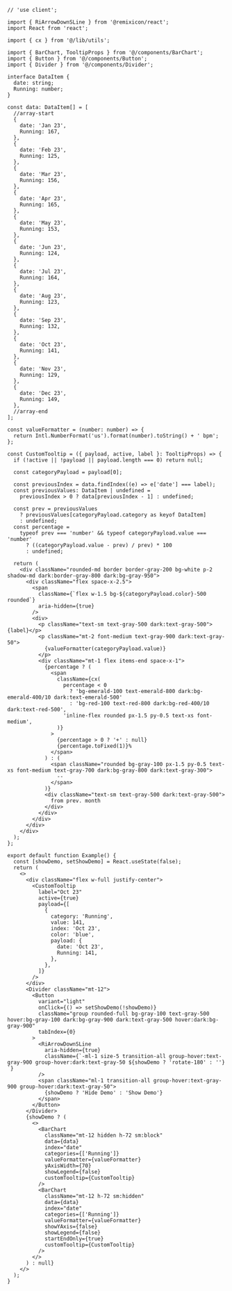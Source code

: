 ````tsx
// 'use client';

import { RiArrowDownSLine } from '@remixicon/react';
import React from 'react';

import { cx } from '@/lib/utils';

import { BarChart, TooltipProps } from '@/components/BarChart';
import { Button } from '@/components/Button';
import { Divider } from '@/components/Divider';

interface DataItem {
  date: string;
  Running: number;
}

const data: DataItem[] = [
  //array-start
  {
    date: 'Jan 23',
    Running: 167,
  },
  {
    date: 'Feb 23',
    Running: 125,
  },
  {
    date: 'Mar 23',
    Running: 156,
  },
  {
    date: 'Apr 23',
    Running: 165,
  },
  {
    date: 'May 23',
    Running: 153,
  },
  {
    date: 'Jun 23',
    Running: 124,
  },
  {
    date: 'Jul 23',
    Running: 164,
  },
  {
    date: 'Aug 23',
    Running: 123,
  },
  {
    date: 'Sep 23',
    Running: 132,
  },
  {
    date: 'Oct 23',
    Running: 141,
  },
  {
    date: 'Nov 23',
    Running: 129,
  },
  {
    date: 'Dec 23',
    Running: 149,
  },
  //array-end
];

const valueFormatter = (number: number) => {
  return Intl.NumberFormat('us').format(number).toString() + ' bpm';
};

const CustomTooltip = ({ payload, active, label }: TooltipProps) => {
  if (!active || !payload || payload.length === 0) return null;

  const categoryPayload = payload[0];

  const previousIndex = data.findIndex((e) => e['date'] === label);
  const previousValues: DataItem | undefined =
    previousIndex > 0 ? data[previousIndex - 1] : undefined;

  const prev = previousValues
    ? previousValues[categoryPayload.category as keyof DataItem]
    : undefined;
  const percentage =
    typeof prev === 'number' && typeof categoryPayload.value === 'number'
      ? ((categoryPayload.value - prev) / prev) * 100
      : undefined;

  return (
    <div className="rounded-md border border-gray-200 bg-white p-2 shadow-md dark:border-gray-800 dark:bg-gray-950">
      <div className="flex space-x-2.5">
        <span
          className={`flex w-1.5 bg-${categoryPayload.color}-500 rounded`}
          aria-hidden={true}
        />
        <div>
          <p className="text-sm text-gray-500 dark:text-gray-500">{label}</p>
          <p className="mt-2 font-medium text-gray-900 dark:text-gray-50">
            {valueFormatter(categoryPayload.value)}
          </p>
          <div className="mt-1 flex items-end space-x-1">
            {percentage ? (
              <span
                className={cx(
                  percentage < 0
                    ? 'bg-emerald-100 text-emerald-800 dark:bg-emerald-400/10 dark:text-emerald-500'
                    : 'bg-red-100 text-red-800 dark:bg-red-400/10 dark:text-red-500',
                  'inline-flex rounded px-1.5 py-0.5 text-xs font-medium',
                )}
              >
                {percentage > 0 ? '+' : null}
                {percentage.toFixed(1)}%
              </span>
            ) : (
              <span className="rounded bg-gray-100 px-1.5 py-0.5 text-xs font-medium text-gray-700 dark:bg-gray-800 dark:text-gray-300">
                --
              </span>
            )}
            <div className="text-sm text-gray-500 dark:text-gray-500">
              from prev. month
            </div>
          </div>
        </div>
      </div>
    </div>
  );
};

export default function Example() {
  const [showDemo, setShowDemo] = React.useState(false);
  return (
    <>
      <div className="flex w-full justify-center">
        <CustomTooltip
          label="Oct 23"
          active={true}
          payload={[
            {
              category: 'Running',
              value: 141,
              index: 'Oct 23',
              color: 'blue',
              payload: {
                date: 'Oct 23',
                Running: 141,
              },
            },
          ]}
        />
      </div>
      <Divider className="mt-12">
        <Button
          variant="light"
          onClick={() => setShowDemo(!showDemo)}
          className="group rounded-full bg-gray-100 text-gray-500 hover:bg-gray-100 dark:bg-gray-900 dark:text-gray-500 hover:dark:bg-gray-900"
          tabIndex={0}
        >
          <RiArrowDownSLine
            aria-hidden={true}
            className={`-ml-1 size-5 transition-all group-hover:text-gray-900 group-hover:dark:text-gray-50 ${showDemo ? 'rotate-180' : ''} `}
          />
          <span className="ml-1 transition-all group-hover:text-gray-900 group-hover:dark:text-gray-50">
            {showDemo ? 'Hide Demo' : 'Show Demo'}
          </span>
        </Button>
      </Divider>
      {showDemo ? (
        <>
          <BarChart
            className="mt-12 hidden h-72 sm:block"
            data={data}
            index="date"
            categories={['Running']}
            valueFormatter={valueFormatter}
            yAxisWidth={70}
            showLegend={false}
            customTooltip={CustomTooltip}
          />
          <BarChart
            className="mt-12 h-72 sm:hidden"
            data={data}
            index="date"
            categories={['Running']}
            valueFormatter={valueFormatter}
            showYAxis={false}
            showLegend={false}
            startEndOnly={true}
            customTooltip={CustomTooltip}
          />
        </>
      ) : null}
    </>
  );
}

````